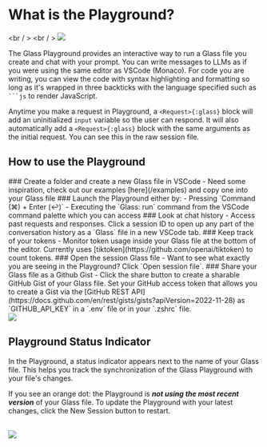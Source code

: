 
# What is the Playground?
<br / >
<br / >
     <Image src="/screenshots/cleanPlayground.png" width={350} height={350} />


The Glass Playground provides an interactive way to run a Glass file you create and chat with your prompt. You can write messages to LLMs as if you were using the same editor as VSCode (Monaco). For code you are writing, you can view the code with syntax highlighting and formatting so long as it's wrapped in three backticks with the language specified such as ```` ```js ```` to render JavaScript.

<Callout type="info" emoji="⚠️"> Anytime you make a request in Playground, a `<Request>{:glass}` block will add an uninitialized `input` variable so the user can respond. It will also automatically add a `<Request>{:glass}` block with the same arguments as the initial request. You can see this in the raw session file. </Callout>

## How to use the Playground

<Steps>
### Create a folder and create a new Glass file in VSCode
 - Need some inspiration, check out our examples [here](/examples) and copy one into your Glass file
### Launch the Playground either by:
   - Pressing `Command (⌘) + Enter (↩)`
   - Executing the `Glass: run` command from the VSCode command palette which you can access
### Look at chat history
- Access past requests and responses. Click a session ID to open up any part of the conversation history as a `Glass` file in a new VSCode tab.
### Keep track of your tokens
- Monitor token usage inside your Glass file at the bottom of the editor. Currently uses [tiktoken](https://github.com/openai/tiktoken) to count tokens.
### Open the session Glass file
- Want to see what exactly you are seeing in the Playground? Click `Open session file`.
### Share your Glass file as a Github Gist
- Click the share button to create a sharable GitHub Gist of your Glass file. Set your GitHub access token that allows you to create a Gist via the [GitHub REST API](https://docs.github.com/en/rest/gists/gists?apiVersion=2022-11-28) as `GITHUB_API_KEY` in a `.env` file or in your `.zshrc` file.

<br />
<Image src="/screenshots/newPlayground.gif" width={750} height={750} />
</Steps>



## Playground Status Indicator

In the Playground, a status indicator appears next to the name of your Glass file. This helps you track the synchronization of the Glass Playground with your file's changes.

If you see an orange dot: the Playground is <i>**not using the most recent version**</i> of your Glass file. To update the Playground with your latest changes, click the New Session button to restart.


<br />
<Image src="/screenshots/newPlayground.gif" width={750} height={750} />



